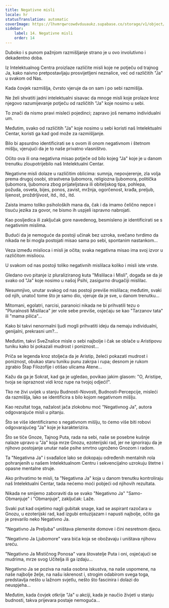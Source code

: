 ```yaml
---
title: Negativne misli
locale: hr
statusTranslation: automatic
coverImage: https://lhvmrqwrcowdvduuaukz.supabase.co/storage/v1/object/public/strapi-uploads/small_cover-tratado-de-psicologia-revolucionaria.webp-5e15e1cec4e0ebebcde5d7fc7565d8fd.webp
sidebar:
    label: 14. Negativne misli
    order: 14
---
```

Duboko i s punom pažnjom razmišljanje strano je u ovo involutivno i dekadentno doba.

Iz Intelektualnog Centra proizlaze različite misli koje ne potječu od trajnog Ja, kako naivno pretpostavljaju prosvijetljeni neznalice, već od različitih "Ja" u svakom od Nas.

Kada čovjek razmišlja, čvrsto vjeruje da on sam i po sebi razmišlja.

Ne želi shvatiti jadni intelektualni sisavac da mnoge misli koje prolaze kroz njegovo razumijevanje potječu od različitih "Ja" koje nosimo u sebi.

To znači da nismo pravi misleći pojedinci; zapravo još nemamo individualni um.

Međutim, svako od različitih "Ja" koje nosimo u sebi koristi naš Intelektualni Centar, koristi ga kad god može za razmišljanje.

Bilo bi apsurdno identificirati se s ovom ili onom negativnom i štetnom mišlju, vjerujući da je to naše privatno vlasništvo.

Očito ova ili ona negativna misao potječe od bilo kojeg "Ja" koje je u danom trenutku zloupotrijebilo naš Intelektualni Centar.

Negativne misli dolaze u različitim oblicima: sumnja, nepovjerenje, zla volja prema drugoj osobi, strastvena ljubomora, religiozna ljubomora, politička ljubomora, ljubomora zbog prijateljstava ili obiteljskog tipa, pohlepa, požuda, osveta, bijes, ponos, zavist, mržnja, ogorčenost, krađa, preljub, lijenost, proždrljivost, itd., itd., itd.

Zaista imamo toliko psiholoških mana da, čak i da imamo čelično nepce i tisuću jezika za govor, ne bismo ih uspjeli ispravno nabrojati.

Kao posljedica ili zaključak gore navedenog, besmisleno je identificirati se s negativnim mislima.

Budući da je nemoguće da postoji učinak bez uzroka, svečano tvrdimo da nikada ne bi mogla postojati misao sama po sebi, spontanim nastankom...

Veza između mislioca i misli je očita; svaka negativna misao ima svoj izvor u različitom misliocu.

U svakom od nas postoji toliko negativnih mislilaca koliko i misli iste vrste.

Gledano ovo pitanje iz pluraliziranog kuta "Mislilaca i Misli", događa se da je svako od "Ja" koje nosimo u našoj Psihi, zasigurno drugačiji mislilac.

Nesumnjivo, unutar svakog od nas postoji previše mislilaca; međutim, svaki od njih, unatoč tome što je samo dio, vjeruje da je sve, u danom trenutku...

Mitomani, egolatri, narcisi, paranoici nikada ne bi prihvatili tezu o "Pluralnosti Mislilaca" jer vole sebe previše, osjećaju se kao "Tarzanov tata" ili "mama pilića"...

Kako bi takvi nenormalni ljudi mogli prihvatiti ideju da nemaju individualni, genijalni, prekrasni um?...

Međutim, takvi SveZnalice misle o sebi najbolje i čak se oblače u Aristipovu tuniku kako bi pokazali mudrost i poniznost...

Priča se legenda kroz stoljeća da je Aristip, želeći pokazati mudrost i poniznost, obukao staru tuniku punu zakrpa i rupa; desnom je rukom zgrabio Štap Filozofije i otišao ulicama Atene...

Kažu da ga je Sokrat, kad ga je ugledao, povikao jakim glasom: "O, Aristipe, tvoja se ispraznost vidi kroz rupe na tvojoj odjeći!".

Tko ne živi uvijek u stanju Budnosti-Novosti, Budnosti-Percepcije, misleći da razmišlja, lako se identificira s bilo kojom negativnom mišlju.

Kao rezultat toga, nažalost jača zlokobnu moć "Negativnog Ja", autora odgovarajuće misli u pitanju.

Što se više identificiramo s negativnom mišlju, to ćemo više biti robovi odgovarajućeg "Ja" koje je karakterizira.

Što se tiče Gnoze, Tajnog Puta, rada na sebi, naše se posebne kušnje nalaze upravo u "Ja" koja mrze Gnozu, ezoterijski rad, jer ne ignoriraju da je njihovo postojanje unutar naše psihe smrtno ugroženo Gnozom i radom.

Ta "Negativna Ja" i svađalice lako se dokopaju određenih mentalnih rola pohranjenih u našem Intelektualnom Centru i sekvencijalno uzrokuju štetne i opasne mentalne struje.

Ako prihvatimo te misli, ta "Negativna Ja" koja u danom trenutku kontroliraju naš Intelektualni Centar, tada nećemo moći pobjeći od njihovih rezultata.

Nikada ne smijemo zaboraviti da se svako "Negativno Ja" "Samo-Obmanjuje" i "Obmanjuje", zaključak: Laže.

Svaki put kad osjetimo nagli gubitak snage, kad se aspirant razočara u Gnozu, u ezoterijski rad, kad izgubi entuzijazam i napusti najbolje, očito ga je prevarilo neko Negativno Ja.

"Negativno Ja Preljuba" uništava plemenite domove i čini nesretnom djecu.

"Negativno Ja Ljubomore" vara bića koja se obožavaju i uništava njihovu sreću.

"Negativno Ja Mističnog Ponosa" vara štovatelje Puta i oni, osjećajući se mudrima, mrze svog Učitelja ili ga izdaju...

Negativno Ja se poziva na naša osobna iskustva, na naše uspomene, na naše najbolje želje, na našu iskrenost i, strogim odabirom svega toga, predstavlja nešto u lažnom svjetlu, nešto što fascinira i dolazi do neuspjeha...

Međutim, kada čovjek otkrije "Ja" u akciji, kada je naučio živjeti u stanju budnosti, takva prijevara postaje nemoguća...

